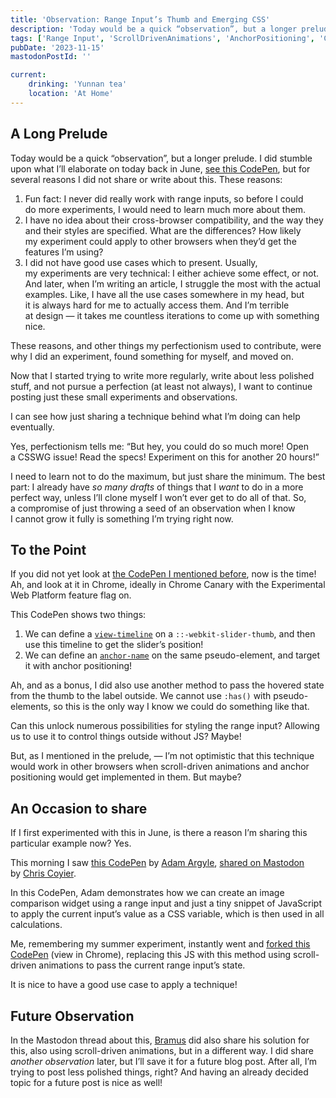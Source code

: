 ```yaml
---
title: 'Observation: Range Input’s Thumb and Emerging CSS'
description: 'Today would be a quick “observation”, but a longer prelude. I did stumble upon what I’ll elaborate on today back in June, but for several reasons I did not share or write about this. Today, I saw Adam Argyle’s CodePen, and first forked it, using that technique, and now I’m writing about it as a way to share my obsevations more widely.'
tags: ['Range Input', 'ScrollDrivenAnimations', 'AnchorPositioning', 'CSS', 'Observation']
pubDate: '2023-11-15'
mastodonPostId: ''

current:
	drinking: 'Yunnan tea'
	location: 'At Home'
---
```


## A Long Prelude

Today would be a quick “observation”, but a longer prelude. I did stumble upon what I’ll elaborate on today back in June, [see this CodePen](https://codepen.io/kizu/details/yLQVvdq), but for several reasons I did not share or write about this. These reasons:

1. Fun fact: I never did really work with range inputs, so before I could do more experiments, I would need to learn much more about them.
2. I have no idea about their cross-browser compatibility, and the way they and their styles are specified. What are the differences? How likely my experiment could apply to other browsers when they’d get the features I’m using?
3. I did not have good use cases which to present. Usually, my experiments are very technical: I either achieve some effect, or not. And later, when I’m writing an article, I struggle the most with the actual examples. Like, I have all the use cases somewhere in my head, but it is always hard for me to actually access them. And I’m terrible at design — it takes me countless iterations to come up with something nice.

These reasons, and other things my perfectionism used to contribute, were why I did an experiment, found something for myself, and moved on.

Now that I started trying to write more regularly, write about less polished stuff, and not pursue a perfection (at least not always), I want to continue posting just these small experiments and observations.

I can see how just sharing a technique behind what I’m doing can help eventually.

Yes, perfectionism tells me: “But hey, you could do so much more! Open a CSSWG issue! Read the specs! Experiment on this for another 20 hours!”

I need to learn not to do the maximum, but just share the minimum. The best part: I already have _so many drafts_ of things that I _want_ to do in a more perfect way, unless I’ll clone myself I won’t ever get to do all of that. So, a compromise of just throwing a seed of an observation when I know I cannot grow it fully is something I’m trying right now.

## To the Point

If you did not yet look at [the CodePen I mentioned before](https://codepen.io/kizu/pen/yLQVvdq), now is the time! Ah, and look at it in Chrome, ideally in Chrome Canary with the Experimental Web Platform feature flag on.

This CodePen shows two things:

1. We can define a [`view-timeline`](https://drafts.csswg.org/scroll-animations/#view-timeline-shorthand) on a `::-webkit-slider-thumb`, and then use this timeline to get the slider’s position!
2. We can define an [`anchor-name`](https://drafts.csswg.org/css-anchor-position-1/#propdef-anchor-name) on the same pseudo-element, and target it with anchor positioning!

Ah, and as a bonus, I did also use another method to pass the hovered state from the thumb to the label outside. We cannot use `:has()` with pseudo-elements, so this is the only way I know we could do something like that.

Can this unlock numerous possibilities for styling the range input? Allowing us to use it to control things outside without JS? Maybe!

But, as I mentioned in the prelude, — I’m not optimistic that this technique would work in other browsers when scroll-driven animations and anchor positioning would get implemented in them. But maybe?

## An Occasion to share

If I first experimented with this in June, is there a reason I’m sharing this particular example now? Yes.

This morning I saw [this CodePen](https://codepen.io/argyleink/pen/XWOaazZ) by [Adam Argyle](https://nerdy.dev/), [shared on Mastodon](https://fosstodon.org/@codepen/111411277781075170) by [Chris Coyier](https://chriscoyier.net/).

In this CodePen, Adam demonstrates how we can create an image comparison widget using a range input and just a tiny snippet of JavaScript to apply the current input’s value as a CSS variable, which is then used in all calculations.

Me, remembering my summer experiment, instantly went and [forked this CodePen](https://codepen.io/kizu/pen/RwvLBqM) (view in Chrome), replacing this JS with this method using scroll-driven animations to pass the current range input’s state.

It is nice to have a good use case to apply a technique!

## Future Observation

In the Mastodon thread about this, [Bramus](https://www.bram.us/) did also share his solution for this, also using scroll-driven animations, but in a different way. I did share _another observation_ later, but I’ll save it for a future blog post. After all, I’m trying to post less polished things, right? And having an already decided topic for a future post is nice as well!
